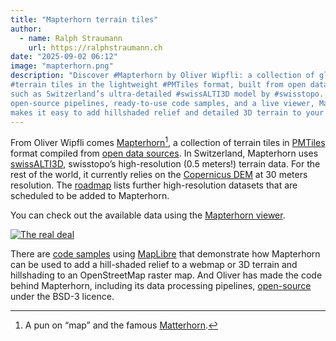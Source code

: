 ```yaml
---
title: "Mapterhorn terrain tiles"
author:
  - name: Ralph Straumann
    url: https://ralphstraumann.ch
date: "2025-09-02 06:12"
image: "mapterhorn.png"
description: "Discover #Mapterhorn by Oliver Wipfli: a collection of global 
#terrain tiles in the lightweight #PMTiles format, built from open data sources 
such as Switzerland’s ultra-detailed #swissALTI3D model by #swisstopo. With 
open-source pipelines, ready-to-use code samples, and a live viewer, Mapterhorn 
makes it easy to add hillshaded relief and detailed 3D terrain to your webmaps."
---
```


From Oliver Wipfli comes [Mapterhorn](https://mapterhorn.com/)^[A pun on "map" and the famous [Matterhorn](https://en.wikipedia.org/wiki/Matterhorn).], a collection of 
terrain tiles in [PMTiles](https://github.com/protomaps/PMTiles) format 
compiled from [open data sources](https://mapterhorn.com/attribution/). In 
Switzerland, Mapterhorn uses [swissALTI3D](https://www.swisstopo.admin.ch/en/height-model-swissalti3d), swisstopo's high-resolution (0.5 meters!) terrain data. For the rest of the world, it currently relies on the [Copernicus DEM](https://dataspace.copernicus.eu/explore-data/data-collections/copernicus-contributing-missions/collections-description/COP-DEM) at 30 meters resolution. The [roadmap](https://mapterhorn.com/) lists 
further high-resolution datasets that are scheduled to be added to Mapterhorn. 

You can check out the available data using the 
[Mapterhorn viewer](https://mapterhorn.com/viewer/#map=11.38/47.0031/7.9137).

[![The real deal](livia-DtsTb6onZks-unsplash.jpg "The real deal")](https://mapterhorn.com/)

There are [code samples](https://mapterhorn.com/examples/) using 
[MapLibre](https://maplibre.org/) that demonstrate how Mapterhorn can be used 
to add a hill-shaded relief to a webmap or 3D terrain and hillshading to an 
OpenStreetMap raster map. And Oliver has made the code behind Mapterhorn, including 
its data processing pipelines, [open-source](https://github.com/mapterhorn/mapterhorn) 
under the BSD-3 licence.

